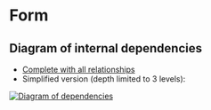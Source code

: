 
<Meta title="Components/Form" />

# Form

## Diagram of internal dependencies

* [Complete with all relationships](./images/depcruise-extended-genesys-ui-form.svg)
* Simplified version (depth limited to 3 levels):

[![Diagram of dependencies](./images/depcruise-simple-genesys-ui-form.svg)](./images/depcruise-simple-genesys-ui-form.svg)
